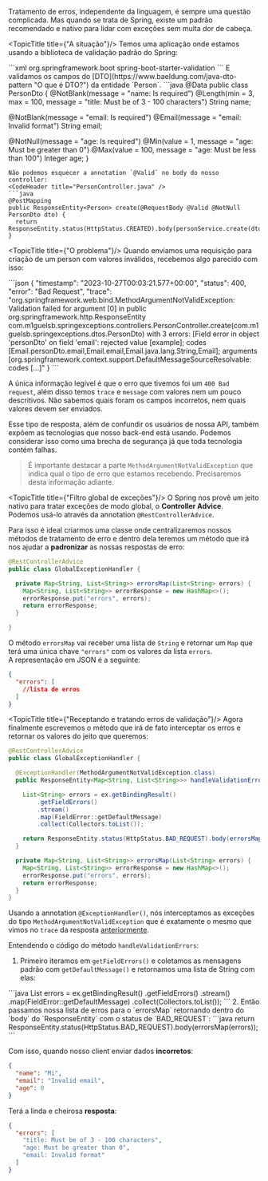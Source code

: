 Tratamento de erros, independente da linguagem, é sempre uma questão complicada. Mas quando se trata de Spring, existe um padrão recomendado e nativo para lidar com exceções sem muita dor de cabeça.

<TopicTitle title={"A situação"}/>
Temos uma aplicação onde estamos usando a biblioteca de validação padrão do Spring:

<CodeHeader title="pom.xml" />
```xml 
<dependency>
   <groupId>org.springframework.boot</groupId>
   <artifactId>spring-boot-starter-validation</artifactId>
</dependency>
```
E validamos os campos do [DTO](https://www.baeldung.com/java-dto-pattern "O que é DTO?") da entidade `Person`.
<CodeHeader title="PersonDto.java" />
```java
@Data
public class PersonDto {
  @NotBlank(message = "name: Is required")
  @Length(min = 3, max = 100, message = "title: Must be of 3 - 100 characters")
  String name;

  @NotBlank(message = "email: Is required")
  @Email(message = "email: Invalid format")
  String email;

  @NotNull(message = "age: Is required")
  @Min(value = 1, message = "age: Must be greater than 0")
  @Max(value = 100, message = "age: Must be less than 100")
  Integer age;
}
```
Não podemos esquecer a annotation `@Valid` no body do nosso controller:
<CodeHeader title="PersonController.java" />
```java
@PostMapping
public ResponseEntity<Person> create(@RequestBody @Valid @NotNull PersonDto dto) {
  return ResponseEntity.status(HttpStatus.CREATED).body(personService.create(dto));
}
```

<TopicTitle title={"O problema"}/>
Quando enviamos uma requisição para criação de um person com valores inválidos, recebemos algo parecido com isso:

<CodeHeader title="POST REQUEST RESPONSE" />
```json
{
  "timestamp": "2023-10-27T00:03:21.577+00:00",
  "status": 400,
  "error": "Bad Request",
  "trace": "org.springframework.web.bind.MethodArgumentNotValidException: Validation failed for argument [0] in public org.springframework.http.ResponseEntity<com.m1guelsb.springexceptions.entities.Person> com.m1guelsb.springexceptions.controllers.PersonController.create(com.m1guelsb.springexceptions.dtos.PersonDto) with 3 errors: [Field error in object 'personDto' on field 'email': rejected value [example]; codes [Email.personDto.email,Email.email,Email.java.lang.String,Email]; arguments [org.springframework.context.support.DefaultMessageSourceResolvable: codes [...]"
}
```

A única informação legível é que o erro que tivemos foi um `400 Bad request`, além disso temos `trace` e `message` com valores nem um pouco descritivos. Não sabemos quais foram os campos incorretos, nem quais valores devem ser enviados.

Esse tipo de resposta, além de confundir os usuários de nossa API, também expõem as tecnologias que nosso back-end está usando. Podemos considerar isso como uma brecha de segurança já que toda tecnologia contém falhas.

>É importante destacar a parte `MethodArgumentNotValidException` que indica qual o tipo de erro que estamos recebendo. Precisaremos desta informação adiante.

<TopicTitle title={"Filtro global de exceções"}/>
O Spring nos provê um jeito nativo para tratar exceções de modo global, o **Controller Advice**.\
Podemos usá-lo através da annotation `@RestControllerAdvice`.

Para isso é ideal criarmos uma classe onde centralizaremos nossos métodos de tratamento de erro e dentro dela teremos um método que irá nos ajudar a **padronizar** as nossas respostas de erro:
<CodeHeader title="GlobalExceptionHandler.java" />
```java
@RestControllerAdvice
public class GlobalExceptionHandler {

  private Map<String, List<String>> errorsMap(List<String> errors) {
    Map<String, List<String>> errorResponse = new HashMap<>();
    errorResponse.put("errors", errors);
    return errorResponse;
  }

}
```
O método `errorsMap` vai receber uma lista de `String` e retornar um `Map` que terá uma única chave `"errors"` com os valores da lista `errors`.\
A representação em JSON é a seguinte:
```JSON
{
  "errors": [
    //lista de erros
  ]
}
```

<TopicTitle title={"Receptando e tratando erros de validação"}/>
Agora finalmente escrevemos o método que irá de fato interceptar os erros e retornar os valores do jeito que queremos:
<CodeHeader title="GlobalExceptionHandler.java" />
```java
@RestControllerAdvice
public class GlobalExceptionHandler {

  @ExceptionHandler(MethodArgumentNotValidException.class)
  public ResponseEntity<Map<String, List<String>>> handleValidationErrors(MethodArgumentNotValidException ex) {

    List<String> errors = ex.getBindingResult()
        .getFieldErrors()
        .stream()
        .map(FieldError::getDefaultMessage)
        .collect(Collectors.toList());

    return ResponseEntity.status(HttpStatus.BAD_REQUEST).body(errorsMap(errors));
  }

  private Map<String, List<String>> errorsMap(List<String> errors) {
    Map<String, List<String>> errorResponse = new HashMap<>();
    errorResponse.put("errors", errors);
    return errorResponse;
  }
}
```
Usando a annotation `@ExceptionHandler()`, nós interceptamos as exceções do tipo `MethodArgumentNotValidException` que é exatamente o mesmo que vimos no `trace` da resposta [anteriormente](#o-problema).

Entendendo o código do método `handleValidationErrors`:
1. Primeiro iteramos em `getFieldErrors()` e coletamos as mensagens padrão com `getDefaultMessage()` e retornamos uma lista de String com elas:
<CodeHeader title="GlobalExceptionHandler.java" />
```java 
List<String> errors = ex.getBindingResult()
    .getFieldErrors()
    .stream()
    .map(FieldError::getDefaultMessage)
    .collect(Collectors.toList());
```
2. Então passamos nossa lista de erros para o `errorsMap` retornando dentro do `body` do `ResponseEntity` com o status de `BAD_REQUEST`:
<CodeHeader title="GlobalExceptionHandler.java" />
```java
return ResponseEntity.status(HttpStatus.BAD_REQUEST).body(errorsMap(errors));
```

Com isso, quando nosso client enviar dados **incorretos**:
<CodeHeader title="POST REQUEST BODY" />
```JSON
{
  "name": "Mi",
  "email": "Invalid email",
  "age": 0
}
```

Terá a linda e cheirosa **resposta**:
<CodeHeader title="POST REQUEST RESPONSE" />
```JSON
{
  "errors": [
    "title: Must be of 3 - 100 characters",
    "age: Must be greater than 0",
    "email: Invalid format"
  ]
}
```
